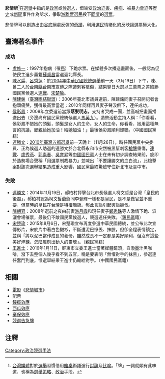 {{unreferenced|time=2014-01-06T21:56:54+00:00}}
'''悲情牌'''<ref>[[台灣媒體|台灣媒體]]對於[[選舉|選舉]]習慣借用[[賭桌|賭桌]]術語進行[[討論|討論]]及[[比喻|比喻]]。「牌」一詞就頗有此味道，也稱為[[選舉策略|選舉策略]]、[[政治|政治]]手段。</ref>在[[選舉|選舉]]中指的是[[政黨|政黨]]或[[候選人|候選人]]，借喻受[[政治迫害|政治迫害]]、[[疾病|疾病]]、被[[暴力|暴力]][[恐嚇|脅迫]]等[[歷史|歷史]]或[[新聞|新聞]]事件作為訴求，爭取[[游離票|游離票]][[選民|選民]]投下[[同情|同情]]的[[選票|選票]]。

悲情牌可以創造出由[[谷底|谷底]]絕處反彈的[[奇蹟|奇蹟]]，利用[[選民|選民]]情緒化的反映讓選票極大化。

==臺灣著名事件==
===成功===
*[[盧修一|盧修一]]：1997年抱病（罹[[癌症|癌]]）下跪求票。在媒體多次播送畫面後，一般認為促使民主進步黨籍[[蘇貞昌|蘇貞昌]]當選臺北縣長。
*[[陳水扁|陳水扁]]、[[呂秀蓮|呂秀蓮]]：於[[2004年中華民國總統選舉|2004年中華民國總統選舉]]前一天（3月19日）下午，陳、呂二人於[[台南縣|台南縣]][[台南市|台南市]]宣傳之際遭刺客槍傷，結果翌日大選以三萬票之差險勝國民黨候選人[[連戰|連戰]]、[[宋楚瑜|宋楚瑜]]。
*[[陳建銘|陳建銘]]（[[臺灣團結聯盟|臺灣團結聯盟]]）：2006年臺北市議員選前，陳建銘同妻子召開記者會抱頭痛哭，獲得最高票當選；2010年同樣再與妻子聲淚俱下，連任成功。
*[[侯彩鳳|侯彩鳳]]：2008年立委選前當眾'''落髮明志'''，支持者哭成一團，並高喊把畫面播送出去（旁邊尚有國民黨總統候選人[[馬英九|馬英九]]）。造勢活動主持人稱：「你看看，侯彩鳳不惜她的頭髮，頭髮是女人的生命，女人的生命，你看看，她用這種無言的抗議，鄉親給她加油！給她加油！」最後侯彩鳳順利蟬聯。（中國國民黨籍）
*[[連勝文|連勝文]]：[[2010年中華民國直轄市市長暨市議員選舉|2010年臺灣五都選舉]]前一天晚上（11月26日），時任國民黨中央委員、正為候選人助選的連勝文於台北縣永和市突然被黑幫刺客[[1126槍擊事件|槍擊]]重傷，[[連戰|連戰]]、[[盧秀燕|盧秀燕]]、[[郭素春|郭素春]]、[[吳育昇|吳育昇]]等[[中國國民黨|中國國民黨]]人士在未有初步調查結果前，旋即於造勢場合聲稱「用選票制裁暴力」並喊出「不要讓勝文的血白流」，此槍擊案對該次選舉結果造成重大影響，國民黨最終驚險守住新北市及臺中市。

===失敗===
*[[連勝文|連勝文]]：2014年11月19日，郝柏村抨擊台北市長候選人柯文哲是台灣「皇民的後裔」，郝柏村認為柯文哲爺爺同李登輝一樣都是皇民，是不是做官並不重要，但當時的皇民在台灣是特權階級。郝此言論引起輿論撻伐。
*[[陳朝容|陳朝容]]：2008年選前之夜由前妻[[游月霞|游月霞]]和現任妻子[[鄭秀珠|鄭秀珠]]等人激情下跪、淚灑會場催票，最後仍不敵國民黨候選人，競選連任失敗。（[[親民黨|親民黨]]籍）
*[[宋楚瑜|宋楚瑜]]：2015年8月6日，宋楚瑜宣布再度參選中華民國總統，並公布此次宣傳影片，宋於片中著白色襯衫，不斷遭泥巴慘丟、抹臉，但卻全程表情鎮定，並稱「將以泥巴當作成長的養份，雖然成長不一定都是美好順利，但沒有這些美好焠鍊，怎麼雕刻出動人的靈魂」。（親民黨籍）
*[[王進士|王進士]]：2016年1月11日，屏東市立委王進士當著媒體鏡頭，自潑墨汁黑咖啡，潑下去整個人幾乎看不到五官，稱是要表明「無懼對手的抹黑」，參選連任奮鬥到底。惟選舉結果王進士仍輸給對手。（中國國民黨籍）

==相關==
* [[電影|電影]]《[[悲情城市|悲情城市]]》
* [[配票|配票]]
* [[鐘擺效應|鐘擺效應]]
* [[西瓜效應|西瓜效應]]
* [[棄保效應|棄保效應]]
* [[競選告急牌|競選告急牌]]

==注釋==
<references />

[[Category:政治競選手法|Category:政治競選手法]]